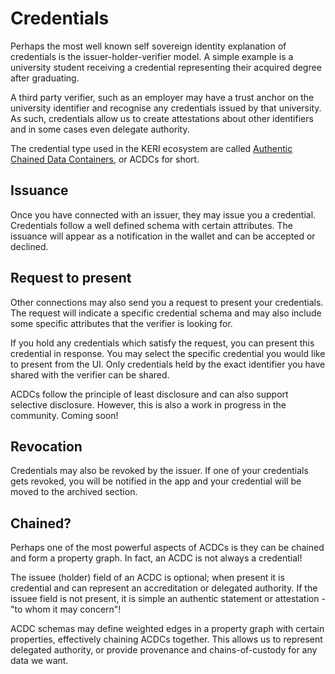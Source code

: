 
# Credentials

Perhaps the most well known self sovereign identity explanation of credentials is the issuer-holder-verifier model.
A simple example is a university student receiving a credential representing their acquired degree after graduating.

A third party verifier, such as an employer may have a trust anchor on the university identifier and recognise any credentials issued by that university.
As such, credentials allow us to create attestations about other identifiers and in some cases even delegate authority.

The credential type used in the KERI ecosystem are called [Authentic Chained Data Containers](https://trustoverip.github.io/tswg-acdc-specification), or ACDCs for short.

## Issuance

Once you have connected with an issuer, they may issue you a credential.
Credentials follow a well defined schema with certain attributes.
The issuance will appear as a notification in the wallet and can be accepted or declined.

## Request to present

Other connections may also send you a request to present your credentials.
The request will indicate a specific credential schema and may also include some specific attributes that the verifier is looking for.

If you hold any credentials which satisfy the request, you can present this credential in response.
You may select the specific credential you would like to present from the UI.
Only credentials held by the exact identifier you have shared with the verifier can be shared.

<Callout type="info">
  ACDCs follow the principle of least disclosure and can also support selective
  disclosure. However, this is also a work in progress in the community. Coming
  soon!
</Callout>

## Revocation

Credentials may also be revoked by the issuer.
If one of your credentials gets revoked, you will be notified in the app and your credential will be moved to the archived section.

## Chained?

Perhaps one of the most powerful aspects of ACDCs is they can be chained and form a property graph.
In fact, an ACDC is not always a credential!

The issuee (holder) field of an ACDC is optional; when present it is credential and can represent an accreditation or delegated authority.
If the issuee field is not present, it is simple an authentic statement or attestation - "to whom it may concern"!

ACDC schemas may define weighted edges in a property graph with certain properties, effectively chaining ACDCs together.
This allows us to represent delegated authority, or provide provenance and chains-of-custody for any data we want.
